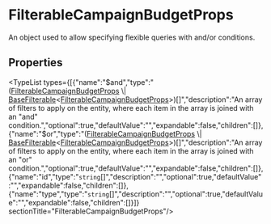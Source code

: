 
# FilterableCampaignBudgetProps

An object used to allow specifying flexible queries with and/or conditions.

## Properties

<TypeList types={[{"name":"$and","type":"([FilterableCampaignBudgetProps](types.PromotionTypes.FilterableCampaignBudgetProps.mdx) \\| [BaseFilterable](../../DAL/interfaces/types.DAL.BaseFilterable.mdx)&#60;[FilterableCampaignBudgetProps](types.PromotionTypes.FilterableCampaignBudgetProps.mdx)&#62;)[]","description":"An array of filters to apply on the entity, where each item in the array is joined with an \"and\" condition.","optional":true,"defaultValue":"","expandable":false,"children":[]},{"name":"$or","type":"([FilterableCampaignBudgetProps](types.PromotionTypes.FilterableCampaignBudgetProps.mdx) \\| [BaseFilterable](../../DAL/interfaces/types.DAL.BaseFilterable.mdx)&#60;[FilterableCampaignBudgetProps](types.PromotionTypes.FilterableCampaignBudgetProps.mdx)&#62;)[]","description":"An array of filters to apply on the entity, where each item in the array is joined with an \"or\" condition.","optional":true,"defaultValue":"","expandable":false,"children":[]},{"name":"id","type":"`string`[]","description":"","optional":true,"defaultValue":"","expandable":false,"children":[]},{"name":"type","type":"`string`[]","description":"","optional":true,"defaultValue":"","expandable":false,"children":[]}]}  sectionTitle="FilterableCampaignBudgetProps"/>
